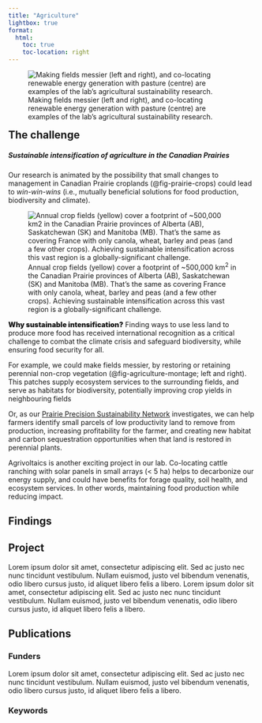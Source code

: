```yaml
---
title: "Agriculture"         
lightbox: true 
format:
  html:
    toc: true
    toc-location: right
---
```


![Making fields messier (left and right), and co-locating renewable energy generation with pasture (centre) are examples of the lab's agricultural sustainability research.](images/agriculture_montage.png){#fig-agriculture-montage}

## The challenge {style="margin-top: 1rem;"}

##### Sustainable intensification of agriculture in the Canadian Prairies

Our research is animated by the possibility that small changes to management in Canadian Prairie croplands (@fig-prairie-crops) could lead to *win-win-wins* (i.e., mutually beneficial solutions for food production, biodiversity and climate).

::: column-margin
![Annual crop fields (yellow) cover a footprint of \~500,000 km^2^ in the Canadian Prairie provinces of Alberta (AB), Saskatchewan (SK) and Manitoba (MB). That's the same as covering France with only canola, wheat, barley and peas (and a few other crops). Achieving sustainable intensification across this vast region is a globally-significant challenge.](images/prairie_crops.png){#fig-prairie-crops}
:::

::: {.callout-tip appearance="simple" icon=false}
[Why sustainable intensification?]{style="font-weight: 900;"} Finding ways to use less land to produce more food has received international recognition as a critical challenge to combat the climate crisis and safeguard biodiversity, while ensuring food security for all.
:::

For example, we could make fields messier, by restoring or retaining perennial non-crop vegetation (@fig-agriculture-montage; left and right). This patches supply ecosystem services to the surrounding fields, and serve as habitats for biodiversity, potentially improving crop yields in neighbouring fields

Or, as our [Prairie Precision Sustainability Network](https://www.prairiepsn.ca) investigates, we can help farmers identify small parcels of low productivity land to remove from production, increasing profitability for the farmer, and creating new habitat and carbon sequestration opportunities when that land is restored in perennial plants.

Agrivoltaics is another exciting project in our lab. Co-locating cattle ranching with solar panels in small arrays (\< 5 ha) helps to decarbonize our energy supply, and could have benefits for forage quality, soil health, and ecosystem services. In other words, maintaining food production while reducing impact.


## Findings

## Project

Lorem ipsum dolor sit amet, consectetur adipiscing elit. Sed ac justo nec nunc tincidunt vestibulum. Nullam euismod, justo vel bibendum venenatis, odio libero cursus justo, id aliquet libero felis a libero. Lorem ipsum dolor sit amet, consectetur adipiscing elit. Sed ac justo nec nunc tincidunt vestibulum. Nullam euismod, justo vel bibendum venenatis, odio libero cursus justo, id aliquet libero felis a libero.

## Publications

### Funders {.unnumbered .unlisted}

Lorem ipsum dolor sit amet, consectetur adipiscing elit. Sed ac justo nec nunc tincidunt vestibulum. Nullam euismod, justo vel bibendum venenatis, odio libero cursus justo, id aliquet libero felis a libero.

### Keywords {.unnumbered .unlisted}
